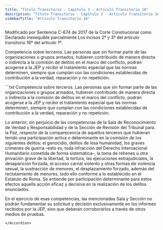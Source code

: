 ```yaml
---
title: "Título Transitorio - Capítulo 3 - Artículo Transitorio 16"
description: "Título Transitorio - Capítulo 3 - Artículo Transitorio 16"
sidebarTitle: "Artículo Transitorio 16"
---
```


<Warning>Modificado por Sentencia C-674 de 2017 de la Corte Constiucional como Declarado inexequible parcialmente Los incisos 2º y 3º del artículo transitorio 16º del artículo 1º.</Warning>

Competencia sobre terceros. Las personas que sin formar parte de las organizaciones o grupos armados, hubieren contribuido de manera directa o indirecta a la comisión de delitos en el marco del conflicto, podrán acogerse a la JEP y recibir el tratamiento especial que las normas determinen, siempre que cumplan con las condiciones establecidas de contribución a la verdad, reparación y no repetición. 

<Accordion title="Artículo Modificado por el Acto Legislativo No. 01 de 2017, artículo 1°. La Constitución Política tendrá un nuevo título transitorio, así:">
```txt
Competencia sobre terceros. Las personas que sin formar parte de las organizaciones o grupos armados, hubieren contribuido de manera directa o indirecta a la comisión de delitos en el marco del conflicto, podrán acogerse a la JEP y recibir el tratamiento especial que las normas determinen, siempre que cumplan con las condiciones establecidas de contribución a la verdad, reparación y no repetición. 

Lo anterior, sin perjuicio de las competencias de la Sala de Reconocimiento de Verdad y Responsabilidad y de la Sección de Revisión del Tribunal para la Paz, respecto de la comparecencia de aquellos terceros que hubieran tenido una participación activa o determinante en la comisión de los siguientes delitos: el genocidio, delitos de lesa humanidad, los graves crímenes de guerra –esto es, toda infracción del Derecho Internacional Humanitario cometida de forma sistemática–, la toma de rehenes u otra privación grave de la libertad, la tortura, las ejecuciones extrajudiciales, la desaparición forzada, el acceso carnal violento y otras formas de violencia sexual, la sustracción de menores, el desplazamiento forzado, además del reclutamiento de menores, todo ello conforme a lo establecido en el Estatuto de Roma. Se entiende por participación determinante para estos efectos aquella acción eficaz y decisiva en la realización de los delitos enunciados. 

En el ejercicio de esas competencias, las mencionadas Sala y Sección no podrán fundamentar su solicitud y decisión exclusivamente en los informes recibidos por la JEP, sino que deberán corroborarlos a través de otros medios de pruebas.
```
</Accordion>